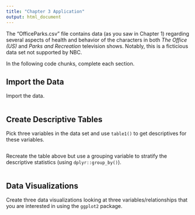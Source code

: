 ```yaml
---
title: "Chapter 3 Application"
output: html_document
---
```


The "OfficeParks.csv" file contains data (as you saw in Chapter 1) regarding several aspects of health and behavior of the characters in both *The Office (US)* and *Parks and Recreation* television shows. Notably, this is a ficticious data set not supported by NBC.

In the following code chunks, complete each section.

## Import the Data

Import the data.

```r

```

## Create Descriptive Tables

Pick three variables in the data set and use `table1()` to get descriptives for these variables.

```r

```

Recreate the table above but use a grouping variable to stratify the descriptive statistics (using `dplyr::group_by()`).

```r

```

## Data Visualizations

Create three data visualizations looking at three variables/relationships that you are interested in using the `ggplot2` package.

```r

```

```r

```

```r

```


